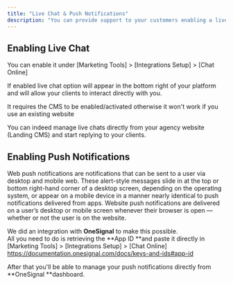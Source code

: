 ```yaml
---
title: "Live Chat & Push Notifications"
description: "You can provide support to your customers enabling a live chat system as well as web push notifications sent via OneSignal."
---
```


## Enabling Live Chat

You can enable it under [Marketing Tools] \> [Integrations Setup] \> [Chat Online]

If enabled live chat option will appear in the bottom right of your platform and will allow your clients to interact directly with you.

<Note>
  It requires the CMS to be enabled/activated otherwise it won't work if you use an existing website
</Note>

You can indeed manage live chats directly from your agency website (Landing CMS) and start replying to your clients.

## Enabling Push Notifications

Web push notifications are notifications that can be sent to a user via desktop and mobile web. These alert-style messages slide in at the top or bottom right-hand corner of a desktop screen, depending on the operating system, or appear on a mobile device in a manner nearly identical to push notifications delivered from apps. Website push notifications are delivered on a user’s desktop or mobile screen whenever their browser is open — whether or not the user is on the website.

We did an integration with **OneSignal** to make this possible.\
All you need to do is retrieving the \*\*App ID \*\*and paste it directly in  [Marketing Tools] \> [Integrations Setup] \> [Chat Online]\
https://documentation.onesignal.com/docs/keys-and-ids#app-id

After that you'll be able to manage your push notifications directly from \*\*OneSignal \*\*dashboard.